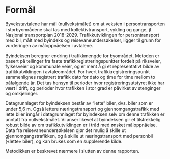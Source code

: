 # Formål

Byvekstavtalene har mål (nullvekstmålet) om at veksten i persontransporten i storbyområdene skal tas med kollektivtransport, sykling og gange, jf. Nasjonal transportplan 2018-2029. Trafikkutviklingen for persontransport med bil, målt med byindeks og reisevaneundersøkelser, ligger til grunn for vurderingen av måloppnåelsen i avtalene.

Byindeksen beregner endring i trafikkmengde for byområdet. Metoden er basert på tellinger fra faste trafikkregistreringspunkter fordelt på riksveier, fylkesveier og kommunale veier, og er ment å gi et representativt bilde av trafikkutviklingen i avtaleområdet. For hvert trafikkregistreringspunkt sammenlignes registrert trafikk dato for dato og time for time mellom to påfølgende år. Det tas hensyn til perioder hvor registreringsutstyret ikke har vært i drift, og perioder hvor trafikken i stor grad er påvirket av stenginger og omkjøringer.

Datagrunnlaget for byindeksen består av “lette” biler, dvs. biler som er under 5,6 m. Også lettere næringstransport og gjennomgangstrafikk med lette biler inngår i datagrunnlaget for byindeksen selv om denne trafikken er unntatt fra nullvekstmålet. Vi anser likevel at byindeksen gir et tilstrekkelig robust bilde av om trafikkutviklingen er i tråd med ønsket måloppnåelse. Data fra reisevaneundersøkelsen gjør det mulig å skille ut gjennomgangstrafikken, og å skille ut næringstransport med personbil («lette» biler), og kan brukes som en supplerende kilde. 

Metodikken er beskrevet nærmere i slutten av denne rapporten.
